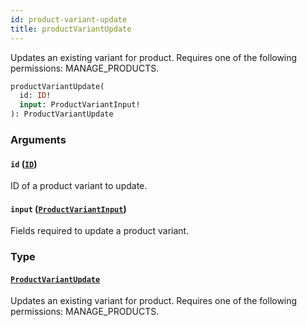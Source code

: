 ```yaml
---
id: product-variant-update
title: productVariantUpdate
---
```



Updates an existing variant for product. Requires one of the following permissions: MANAGE_PRODUCTS.

```graphql
productVariantUpdate(
  id: ID!
  input: ProductVariantInput!
): ProductVariantUpdate
```


### Arguments

#### `id` ([`ID`](../../../developer/api-reference/scalars/id))

ID of a product variant to update.


#### `input` ([`ProductVariantInput`](../../../developer/api-reference/inputs/product-variant-input))

Fields required to update a product variant.


### Type

#### [`ProductVariantUpdate`](../../../developer/api-reference/objects/product-variant-update) 

Updates an existing variant for product. Requires one of the following permissions: MANAGE_PRODUCTS.




